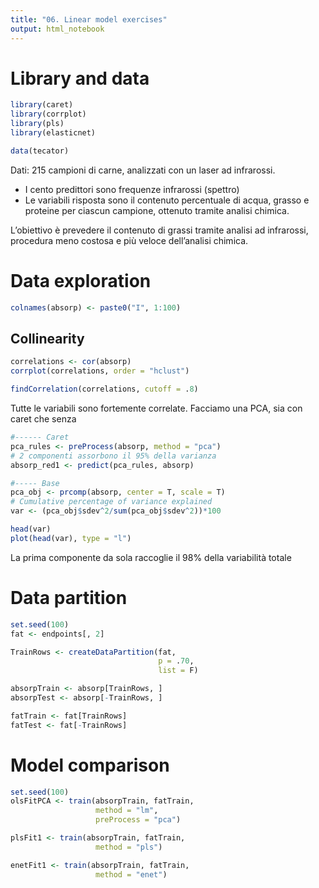 ```yaml
---
title: "06. Linear model exercises"
output: html_notebook
---
```


# Library and data

```r
library(caret)
library(corrplot)
library(pls)
library(elasticnet)

data(tecator)
```

Dati: 215 campioni di carne, analizzati con un laser ad infrarossi.

- I cento predittori sono frequenze infrarossi (spettro)
- Le variabili risposta sono il contenuto percentuale di acqua, grasso e proteine per ciascun campione, ottenuto tramite analisi chimica.

L'obiettivo è prevedere il contenuto di grassi tramite analisi ad infrarossi, procedura meno costosa e più veloce dell'analisi chimica.


# Data exploration

```r
colnames(absorp) <- paste0("I", 1:100)
```



## Collinearity

```r
correlations <- cor(absorp)
corrplot(correlations, order = "hclust")

findCorrelation(correlations, cutoff = .8)

```

Tutte le variabili sono fortemente correlate. Facciamo una PCA, sia con caret che senza

```r
#------ Caret
pca_rules <- preProcess(absorp, method = "pca")
# 2 componenti assorbono il 95% della varianza
absorp_red1 <- predict(pca_rules, absorp)

#----- Base
pca_obj <- prcomp(absorp, center = T, scale = T)
# Cumulative percentage of variance explained
var <- (pca_obj$sdev^2/sum(pca_obj$sdev^2))*100

head(var)
plot(head(var), type = "l")
```

La prima componente da sola raccoglie il 98% della variabilità totale


# Data partition

```r
set.seed(100)
fat <- endpoints[, 2]

TrainRows <- createDataPartition(fat, 
                                 p = .70,
                                 list = F)

absorpTrain <- absorp[TrainRows, ]
absorpTest <- absorp[-TrainRows, ]

fatTrain <- fat[TrainRows]
fatTest <- fat[-TrainRows]
```


# Model comparison

```r
set.seed(100)
olsFitPCA <- train(absorpTrain, fatTrain,
                   method = "lm",
                   preProcess = "pca")

plsFit1 <- train(absorpTrain, fatTrain,
                   method = "pls")

enetFit1 <- train(absorpTrain, fatTrain,
                   method = "enet")
```

